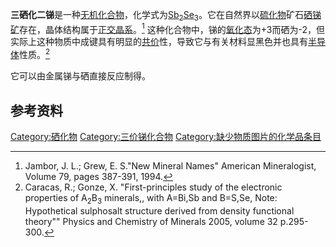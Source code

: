 {{chembox
| Watchedfields = changed
| verifiedrevid = 399511225
| ImageFile = Sb2Se3 structure.jpg
| ImageSize = 
| IUPACName = 
| OtherNames = antimonselite <br> selenoxyantimony
|Section1={{Chembox Identifiers
| Abbreviations = 
| ChemSpiderID_Ref = {{chemspidercite|correct|chemspider}}
| ChemSpiderID = 11483776
| StdInChI_Ref = {{stdinchicite|correct|chemspider}}
| StdInChI = 1S/2Sb.3Se/q2*+3;3*-2
| StdInChIKey_Ref = {{stdinchicite|correct|chemspider}}
| StdInChIKey = WWUNXXBCFXOXHC-UHFFFAOYSA-N
| InChIKey1 = WWUNXXBCFXOXHC-UHFFFAOYSA-N
| CASNo_Ref = {{cascite|correct|??}}
| CASNo = 1315-05-5
| EINECS = 
| PubChem = 6391662
| SMILES = [SbH3+3].[SbH3+3].[Se-2].[Se-2].[Se-2]
| InChI = 1S/2Sb.3Se/q2*+3;3*-2
| RTECS =
| MeSHName =
| ChEBI_Ref = {{ebicite|correct|EBI}}
| ChEBI =
| KEGG_Ref = {{keggcite|correct|kegg}}
| KEGG = 
}}
|Section2 = {{Chembox Properties
| Formula = Sb<sub>2</sub>Se<sub>3</sub>
| MolarMass = 480.4
| Appearance = 黑色晶体
| Density = 5.81 g/cm<sup>3</sup>（固态）
| MeltingPt = 611 °C
| Melting_notes =
| BoilingPt = 
| Boiling_notes = 
| Solubility = 
| SolubleOther = 
| Solvent = 
| pKa = 
| pKb = 
| IsoelectricPt = 
| LambdaMax =
| Absorbance =
| SpecRotation = 
| RefractIndex = 
| Viscosity = 
| Dipole = }}
| Section3 = {{Chembox Structure
| CrystalStruct = [[正交晶系|正交晶系]]，[[皮尔逊符号|oP20]]，空间群 =  Pnma, No. 62
| Coordination = 
| MolShape = }}
| Section4 = {{Chembox Thermochemistry
| DeltaHf = 
| DeltaHc = 
| Entropy = 
| HeatCapacity = }}
| Section5 = {{Chembox Pharmacology
| AdminRoutes =
| Bioavail = 
| Metabolism = 
| HalfLife = 
| ProteinBound =
| Excretion = 
| Legal_status =
| Legal_US =
| Legal_UK =
| Legal_AU =
| Legal_CA =
| PregCat = 
| PregCat_AU = 
| PregCat_US = }}
| Section6 = {{Chembox Explosive
| ShockSens = 
| FrictionSens = 
| ExplosiveV = 
| REFactor = }}
| Section7 = {{Chembox Hazards
| ExternalMSDS = 
| EUClass = 
| EUIndex = 
| MainHazards = 
| NFPA-H = 
| NFPA-F = 
| NFPA-R = 
| NFPA-O =
| RPhrases = 
| SPhrases = 
| RSPhrases =
| FlashPt = 
| Autoignition = 
| ExploLimits = 
| PEL = }}
| Section8 = {{Chembox Related
| OtherAnions = [[三氧化二锑|三氧化二锑]]、[[三硫化二锑|三硫化二锑]]、[[三碲化二锑|三碲化二锑]]
| OtherCations = [[三硒化二砷|三硒化二砷]]、[[三硒化二铋|三硒化二铋]]
  }}
}}

'''三硒化二锑'''是一种[[无机化合物|无机化合物]]，化学式为[[锑|Sb<sub>2</sub>]][[硒|Se<sub>3</sub>]]。它在自然界以[[硫化物|硫化物]]矿石[[硒锑矿|硒锑矿]]存在，晶体结构属于[[正交晶系|正交晶系]]。<ref>Jambor, J. L.; Grew, E. S."New Mineral Names"  American Mineralogist, Volume 79, pages 387-391, 1994.</ref> 这种化合物中，锑的[[氧化态|氧化态]]为+3而硒为-2，但实际上这种物质中成键具有明显的[[共价键|共价]]性，导致它与有关材料显黑色并也具有[[半导体|半导体]]性质。<ref>Caracas, R.; Gonze, X. "First-principles study of the electronic properties of A<sub>2</sub>B<sub>3</sub> minerals,, with A=Bi,Sb and B=S,Se, Note: Hypothetical sulphosalt structure derived from density functional theory"" Physics and Chemistry of Minerals 2005, volume 32 p.295-300.</ref>

它可以由金属锑与硒直接反应制得。

== 参考资料 ==
{{reflist}}

{{锑化合物}}

[[Category:硒化物|Category:硒化物]]
[[Category:三价锑化合物|Category:三价锑化合物]]
[[Category:缺少物质图片的化学品条目|Category:缺少物质图片的化学品条目]]
